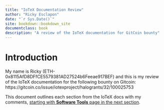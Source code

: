 ```yaml
---
title: "IoTeX Documentation Review"
author: "Ricky Esclapon"
date: "`r Sys.Date()`"
site: bookdown::bookdown_site
documentclass: book
description: "A review of the IoTeX documentation for GitCoin bounty"
---
```


# Introduction

My name is Ricky (ETH-0x8115AfD8DFfCE5579381AD27524b6Feeae917BEF) and this is my review of the IoTeX documentation for the following bounty on Gitcoin: https://gitcoin.co/issue/iotexproject/halogrants/32/100025753

This document outlines each section from the IoTeX docs with my comments, [starting with **Software Tools** page in the next section](#the-internet-of-trusted-things).
